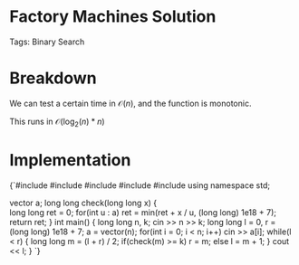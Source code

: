 


<Sidebar moduleId={moduleId} /> 

# Factory Machines Solution

Tags: Binary Search

# Breakdown

We can test a certain time in $\mathcal{O}(n)$, and the function is monotonic. 

This runs in $\mathcal{O}(\log_2(n)*n)$

# Implementation

<div style={{ transform: 'translateX(150px)' }}>
  <SyntaxHighlighter language="cpp" style={okaidia}>
{`#include <cmath>
#include <cstdio>
#include <vector>
#include <iostream> 
#include <algorithm>
using namespace std;

vector<long long> a; 
long long check(long long x) {  
    long long ret = 0; 
    for(int u : a) ret = min(ret + x / u, (long long) 1e18 + 7); 
    return ret; 
}
int main() {
    long long n, k; cin >> n >> k; 
    long long l = 0, r = (long long) 1e18 + 7;
    a = vector<long long>(n); 
    for(int i = 0; i < n; i++) cin >> a[i]; 
    while(l < r) {
        long long m = (l + r) / 2; 
        if(check(m) >= k) r = m; 
        else l = m + 1; 
    }
    cout << l; 
}
`}
  </SyntaxHighlighter>
</div>
